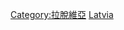 {{Commons cat|Politics of Latvia|拉脫維亞政治}}

{{Cat main|拉脫維亞政治}}

[[Category:拉脫維亞|Category:拉脫維亞]]
[[Category:欧洲各国政治|Latvia]]